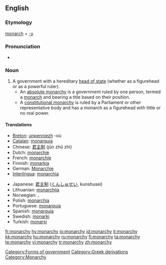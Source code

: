==English==

===Etymology===
[[monarch]] + [[-y]]

===Pronunciation===
* {{audio|en-us-monarchy.ogg|Audio (US)}}

===Noun===
{{en-noun-reg-y|monarch|y}}

# A government with a hereditary [[head of state]] (whether as a figurehead or as a powerful ruler).
#* An [[absolute monarchy]] is a government ruled by one person, termed a [[monarch]] and bearing a title based on their position.
#* A [[constitutional monarchy]] is ruled by a Parliament or other representative body and has a monarch as a figurehead with little or no real power.

====Translations====
{{trans-top|a government with a hereditary head of state}}
* [[Breton]]: [[unpenniezh]] {{f}} -où {{p}}
* [[Catalan]]: [[monarquia]] {{f}}
* Chinese: [[君主制]] (jūn zhǔ zhì)
* Dutch: [[monarchie]] {{f}}
* French: [[monarchie]] {{f}}
* Finnish: [[monarkia]]
* German: [[Monarchie]] {{f}}
* [[Interlingua]]: [[monarchia]]
{{trans-mid}}
* Japanese: [[君主制]] ([[くんしゅせい]], kunshusei)
* Lithuanian: [[monarchija]] {{f}}
* Norwegian: {{t-|no|kongedømme|n}}, {{t-|no|monarki|n}}
* Polish: [[monarchia]] {{f}}
* Portuguese: [[monarquia]] {{f}}
* Spanish: [[monarquía]] {{f}}
* Swedish: [[monarki]] {{c}}
* Turkish: [[monarşi]]
{{trans-bottom}}

[[Category:Forms of government]]
[[Category:Greek derivations]]
[[Category:Monarchy]]

[[fr:monarchy]]
[[hy:monarchy]]
[[io:monarchy]]
[[id:monarchy]]
[[it:monarchy]]
[[kk:monarchy]]
[[hu:monarchy]]
[[ru:monarchy]]
[[fi:monarchy]]
[[ta:monarchy]]
[[te:monarchy]]
[[vi:monarchy]]
[[tr:monarchy]]
[[zh:monarchy]]